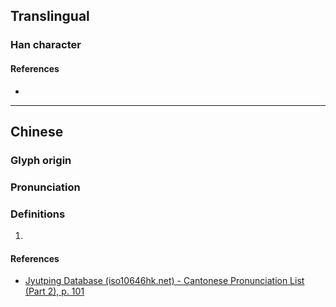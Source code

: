 {{character info/new}}
==Translingual==

===Han character===
{{Han char|rn=46|rad=山|as=12|sn=15|four=|canj=UNAO|ids=⿰山象}}

====References====
* {{Han ref|kx=0319.170|dkj=08448|hdz=10799.040|uh=5D91|ud=23953}}

----

==Chinese==
{{zh-forms}}

===Glyph origin===
{{Han etym}}

===Pronunciation===
{{zh-pron
|m=xiàng
|c=zoeng6
|mc=y
|oc=y
|cat=
}}

===Definitions===
{{zh-hanzi}}

# {{rfdef|zh}}

====References====
* [http://www.iso10646hk.net/jp/document/download.jsp Jyutping Database (iso10646hk.net) - Cantonese Pronunciation List (Part 2), p. 101]